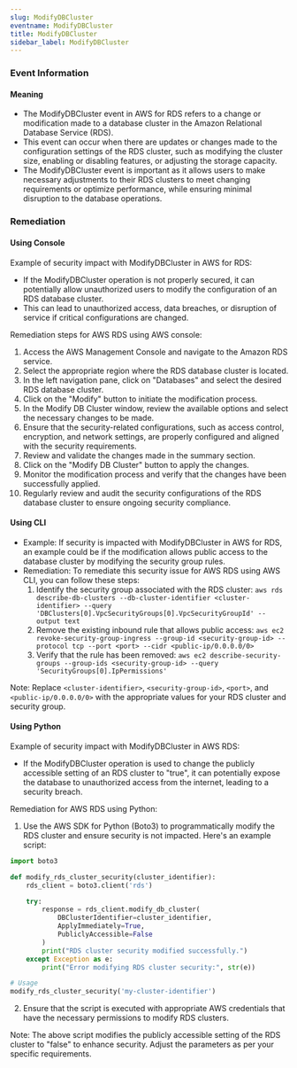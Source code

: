 ```yaml
--- 
slug: ModifyDBCluster
eventname: ModifyDBCluster
title: ModifyDBCluster
sidebar_label: ModifyDBCluster
---
```

                       
### Event Information

#### Meaning

- The ModifyDBCluster event in AWS for RDS refers to a change or modification made to a database cluster in the Amazon Relational Database Service (RDS).
- This event can occur when there are updates or changes made to the configuration settings of the RDS cluster, such as modifying the cluster size, enabling or disabling features, or adjusting the storage capacity.
- The ModifyDBCluster event is important as it allows users to make necessary adjustments to their RDS clusters to meet changing requirements or optimize performance, while ensuring minimal disruption to the database operations.

### Remediation

#### Using Console

Example of security impact with ModifyDBCluster in AWS for RDS:
- If the ModifyDBCluster operation is not properly secured, it can potentially allow unauthorized users to modify the configuration of an RDS database cluster.
- This can lead to unauthorized access, data breaches, or disruption of service if critical configurations are changed.

Remediation steps for AWS RDS using AWS console:
1. Access the AWS Management Console and navigate to the Amazon RDS service.
2. Select the appropriate region where the RDS database cluster is located.
3. In the left navigation pane, click on "Databases" and select the desired RDS database cluster.
4. Click on the "Modify" button to initiate the modification process.
5. In the Modify DB Cluster window, review the available options and select the necessary changes to be made.
6. Ensure that the security-related configurations, such as access control, encryption, and network settings, are properly configured and aligned with the security requirements.
7. Review and validate the changes made in the summary section.
8. Click on the "Modify DB Cluster" button to apply the changes.
9. Monitor the modification process and verify that the changes have been successfully applied.
10. Regularly review and audit the security configurations of the RDS database cluster to ensure ongoing security compliance.

#### Using CLI

- Example: If security is impacted with ModifyDBCluster in AWS for RDS, an example could be if the modification allows public access to the database cluster by modifying the security group rules.
- Remediation: To remediate this security issue for AWS RDS using AWS CLI, you can follow these steps:
  1. Identify the security group associated with the RDS cluster: `aws rds describe-db-clusters --db-cluster-identifier <cluster-identifier> --query 'DBClusters[0].VpcSecurityGroups[0].VpcSecurityGroupId' --output text`
  2. Remove the existing inbound rule that allows public access: `aws ec2 revoke-security-group-ingress --group-id <security-group-id> --protocol tcp --port <port> --cidr <public-ip/0.0.0.0/0>`
  3. Verify that the rule has been removed: `aws ec2 describe-security-groups --group-ids <security-group-id> --query 'SecurityGroups[0].IpPermissions'`

Note: Replace `<cluster-identifier>`, `<security-group-id>`, `<port>`, and `<public-ip/0.0.0.0/0>` with the appropriate values for your RDS cluster and security group.

#### Using Python

Example of security impact with ModifyDBCluster in AWS RDS:
- If the ModifyDBCluster operation is used to change the publicly accessible setting of an RDS cluster to "true", it can potentially expose the database to unauthorized access from the internet, leading to a security breach.

Remediation for AWS RDS using Python:
1. Use the AWS SDK for Python (Boto3) to programmatically modify the RDS cluster and ensure security is not impacted. Here's an example script:

```python
import boto3

def modify_rds_cluster_security(cluster_identifier):
    rds_client = boto3.client('rds')

    try:
        response = rds_client.modify_db_cluster(
            DBClusterIdentifier=cluster_identifier,
            ApplyImmediately=True,
            PubliclyAccessible=False
        )
        print("RDS cluster security modified successfully.")
    except Exception as e:
        print("Error modifying RDS cluster security:", str(e))

# Usage
modify_rds_cluster_security('my-cluster-identifier')
```

2. Ensure that the script is executed with appropriate AWS credentials that have the necessary permissions to modify RDS clusters.

Note: The above script modifies the publicly accessible setting of the RDS cluster to "false" to enhance security. Adjust the parameters as per your specific requirements.


 